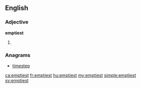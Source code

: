 ==English==

===Adjective===
'''emptiest'''

# {{en-superlative of|empty}}

===Anagrams===
* [[timestep#English|timestep]]

[[ca:emptiest]]
[[fr:emptiest]]
[[hu:emptiest]]
[[my:emptiest]]
[[simple:emptiest]]
[[sv:emptiest]]